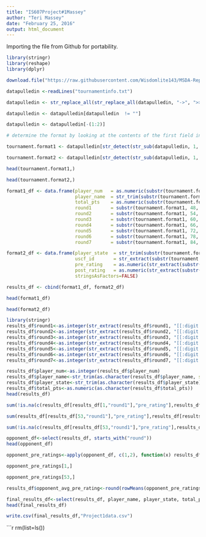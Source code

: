 ---
title: "IS607Project#1Massey"
author: "Teri Massey"
date: "February 25, 2016"
output: html_document
---


Importing the file from Github for portability. 
```{r}
library(stringr)
library(reshape)
library(dplyr)

download.file("https://raw.githubusercontent.com/Wisdomlite143/MSDA-Repository/master/tournamentinfo.txt", "tournamentinfo.txt")

datapulledin <-readLines("tournamentinfo.txt")

```

```{r}
datapulledin <- str_replace_all(str_replace_all(datapulledin, "->", ">>"), "-{3,}", "")

datapulledin <- datapulledin[datapulledin  != ""]

datapulledin <- datapulledin[-(1:2)]

# determine the format by looking at the contents of the first field in the record

tournament.format1 <- datapulledin[str_detect(str_sub(datapulledin, 1, 6), "[0-9]")]

tournament.format2 <- datapulledin[str_detect(str_sub(datapulledin, 1, 6), "[A-Z]{2,2}")]

```

```{r}
head(tournament.format1,)
```

```{r}
head(tournament.format2,)
```

```{r}
format1_df <- data.frame(player_num   = as.numeric(substr(tournament.format1, 1,  6)),
                         player_name  = str_trim(substr(tournament.format1, 8,  40), side="both"),
                         total_pts    = as.numeric(substr(tournament.format1, 42, 46)),
                         round1       = substr(tournament.format1, 48, 52),
                         round2       = substr(tournament.format1, 54, 58),
                         round3       = substr(tournament.format1, 60, 64),
                         round4       = substr(tournament.format1, 66, 70),
                         round5       = substr(tournament.format1, 72, 76),
                         round6       = substr(tournament.format1, 78, 82),
                         round7       = substr(tournament.format1, 84, 88), stringsAsFactors=FALSE)
```

```{r}
format2_df <- data.frame(player_state  = str_trim(substr(tournament.format2, 1,  6), side="both"),
                         uscf_id       = str_extract(substr(tournament.format2, 8,  40), "\\d+"),
                         pre_rating    = as.numeric(str_extract(substr(tournament.format2, 8,  40), "(?<=R: ).\\d+(?=)")),
                         post_rating   = as.numeric(str_extract(substr(tournament.format2, 8,  40), "(?<=>>).\\d+(?=)")),
                         stringsAsFactors=FALSE)
```

```{r}
results_df <- cbind(format1_df, format2_df)
```
 
```{r}
head(format1_df)
```

```{r}
head(format2_df)
```

```{r}
library(stringr)
results_df$round1<-as.integer(str_extract(results_df$round1, "[[:digit:]]+"))
results_df$round2<-as.integer(str_extract(results_df$round2, "[[:digit:]]+"))
results_df$round3<-as.integer(str_extract(results_df$round3, "[[:digit:]]+"))
results_df$round4<-as.integer(str_extract(results_df$round4, "[[:digit:]]+"))
results_df$round5<-as.integer(str_extract(results_df$round5, "[[:digit:]]+"))
results_df$round6<-as.integer(str_extract(results_df$round6, "[[:digit:]]+"))
results_df$round7<-as.integer(str_extract(results_df$round7, "[[:digit:]]+"))
```

```{r}
results_df$player_num<-as.integer(results_df$player_num)
results_df$player_name<-str_trim(as.character(results_df$player_name, side = "both"))
results_df$player_state<-str_trim(as.character(results_df$player_state), side = "both")
results_df$total_pts<-as.numeric(as.character(results_df$total_pts))
head(results_df)
```

```{r}
sum(!is.na(c(results_df[results_df[1,"round1"],"pre_rating"],results_df[results_df[1,"round2"],"pre_rating"], results_df[results_df[1,"round3"],"pre_rating"],results_df[results_df[1,"round4"],"pre_rating"], results_df[results_df[1,"round5"],"pre_rating"],results_df[results_df[1,"round6"],"pre_rating"], results_df[results_df[1,"round7"],"pre_rating"])))
```


```{r}
sum(results_df[results_df[53,"round1"],"pre_rating"],results_df[results_df[53,"round2"],"pre_rating"], results_df[results_df[53,"round3"],"pre_rating"],results_df[results_df[53,"round4"],"pre_rating"], results_df[results_df[53,"round5"],"pre_rating"],results_df[results_df[53,"round6"],"pre_rating"], results_df[results_df[53,"round7"],"pre_rating"], na.rm=TRUE)
```


```{r}
sum(!is.na(c(results_df[results_df[53,"round1"],"pre_rating"],results_df[results_df[53,"round2"],"pre_rating"], results_df[results_df[53,"round3"],"pre_rating"],results_df[results_df[53,"round4"],"pre_rating"], results_df[results_df[53,"round5"],"pre_rating"],results_df[results_df[53,"round6"],"pre_rating"], results_df[results_df[53,"round7"],"pre_rating"])))
```

```{r}
opponent_df<-select(results_df, starts_with("round"))
head(opponent_df)
```

```{r}
opponent_pre_ratings<-apply(opponent_df, c(1,2), function(x) results_df[x,"pre_rating"])
```

```{r}
opponent_pre_ratings[1,]
```

```{r}
opponent_pre_ratings[53,]
```

```{r}
results_df$opponent_avg_pre_rating<-round(rowMeans(opponent_pre_ratings, na.rm=TRUE))
```

```{r}
final_results_df<-select(results_df, player_name, player_state, total_pts, pre_rating, opponent_avg_pre_rating)
head(final_results_df)
```

```{r}
write.csv(final_results_df,"Project1data.csv")
```

```{r}
rm(list=ls())
